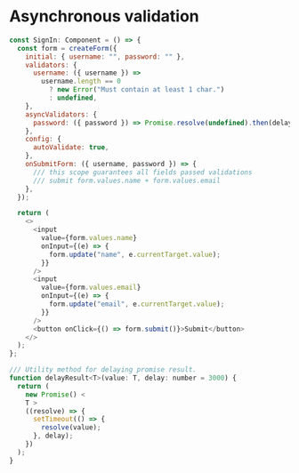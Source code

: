 # Asynchronous validation

```js
const SignIn: Component = () => {
  const form = createForm({
    initial: { username: "", password: "" },
    validators: {
      username: ({ username }) =>
        username.length == 0
          ? new Error("Must contain at least 1 char.")
          : undefined,
    },
    asyncValidators: {
      password: ({ password }) => Promise.resolve(undefined).then(delayResult),
    },
    config: {
      autoValidate: true,
    },
    onSubmitForm: ({ username, password }) => {
      /// this scope guarantees all fields passed validations
      /// submit form.values.name + form.values.email
    },
  });

  return (
    <>
      <input
        value={form.values.name}
        onInput={(e) => {
          form.update("name", e.currentTarget.value);
        }}
      />
      <input
        value={form.values.email}
        onInput={(e) => {
          form.update("email", e.currentTarget.value);
        }}
      />
      <button onClick={() => form.submit()}>Submit</button>
    </>
  );
};

/// Utility method for delaying promise result.
function delayResult<T>(value: T, delay: number = 3000) {
  return (
    new Promise() <
    T >
    ((resolve) => {
      setTimeout(() => {
        resolve(value);
      }, delay);
    })
  );
}
```

